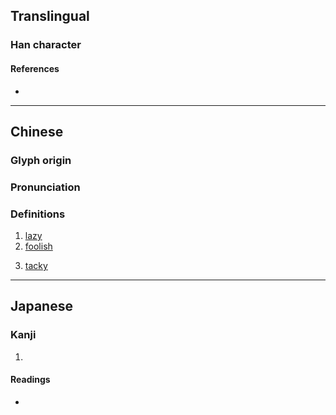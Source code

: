 {{character info/new}}
==Translingual==

===Han character===
{{Han char|rn=9|rad=人|as=08|sn=10|four=28232|canj=ODCI|ids=⿰亻松}}

====References====
* {{Han ref|kx=0109.080|dkj=00798|dj=0232.060|hdz=10172.030|uh=502F|ud=20527|bh=D0DB|bd=53467}}

----

==Chinese==
{{zh-forms}}

===Glyph origin===
{{Han etym}}

===Pronunciation===
{{zh-pron
|m=sōng
|c=sung1
|mn=sông
|mc=y
|oc=y
|cat=a
}}

===Definitions===
{{zh-hanzi}}

# [[lazy]]
# [[foolish]]
# {{lb|zh|Min Nan}} [[tacky]]

----

==Japanese==

===Kanji===
{{ja-kanji|grade=|rs=人08}}

# {{defn|lang=ja|sort=人08}}

====Readings====
* {{ja-readings|on=[[しょう]] (shō), [[しゅ]] (shu)|kun=[[おこたる]] (okotaru), [[ののしる]] (nonoshiru)}}
